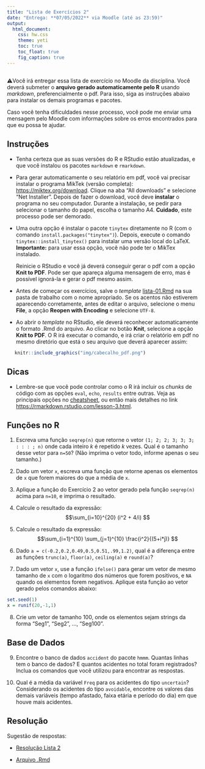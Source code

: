 ```yaml
---
title: "Lista de Exercícios 2"
date: "Entrega: **07/05/2022** via Moodle (até as 23:59)"
output: 
  html_document: 
    css: hw.css
    theme: yeti
    toc: true
    toc_float: true
    fig_caption: true
---
```


## 

<!--Você irá entregar essa lista de exercício no Moodle da disciplina. Você deverá submeter o **arquivo pdf gerado automaticamente pelo R** usando *markdown*. Não serão aceitos arquivos em outro formato!-->

⚠️Você irá entregar essa lista de exercício no Moodle da disciplina. Você deverá submeter o **arquivo gerado automaticamente pelo R** usando *markdown*, preferencialmente o pdf. Para isso, siga as instruções abaixo para instalar os demais programas e pacotes. 

Caso você tenha dificuldades nesse processo, você pode me enviar uma mensagem pelo Moodle com informações sobre os erros encontrados para que eu possa te ajudar.


## Instruções

- Tenha certeza que as suas versões do R e RStudio estão atualizadas, e que você instalou os pacotes `markdown` e `rmarkdown`.

- Para gerar automaticamente o seu relatório em pdf, você vai precisar instalar o programa MikTek (versão completa): <https://miktex.org/download>. Clique na aba "All downloads" e selecione "Net Installer". Depois de fazer o download, você deve **instalar** o programa no seu computador. Durante a instalação, se pedir para selecionar o tamanho do papel, escolha o tamanho A4. **Cuidado**, este processo pode ser demorado.

- Uma outra opção é instalar o pacote `tinytex` diretamente no R (com o comando `install.packages("tinytex")`). Depois, execute o comando `tinytex::install_tinytex()` para instalar uma versão local do LaTeX. **Importante:** para usar essa opção, você não pode ter o MikTex instalado.

  Reinicie o RStudio e você já deverá conseguir gerar o pdf com a opção **Knit to PDF**. Pode ser que apareça alguma mensagem de erro, mas é possível ignorá-la e gerar o pdf mesmo assim.

- Antes de começar os exercícios, salve o *template* [lista-01.Rmd](lista-01.Rmd) na sua pasta de trabalho com o nome apropriado. Se os acentos não estiverem aparecendo corretamente, antes de editar o arquivo, selecione o menu **File**, a opção **Reopen with Encoding** e selecione `UTF-8`.

- Ao abrir o *template* no RStudio, ele deverá reconhecer automaticamente o formato .Rmd do arquivo. Ao clicar no botão **Knit**, selecione a opção **Knit to PDF**. O R irá executar o comando, e irá criar o relatório em pdf no mesmo diretório que está o seu arquivo que deverá aparecer assim:

<div style= "float:center; position:relative; margin-left:20px">
```r
knitr::include_graphics("img/cabecalho_pdf.png")
```
</div>

<!-- - Só comece os exercícios se você conseguir gerar o pdf corretamente. Não serão aceitos arquivos que forem gerados em outros formatos (como word) e depois salvos em pdf. -->


## Dicas

- Lembre-se que você pode controlar como o R irá incluir os *chunks* de código com as opções `eval`, `echo`, `results` entre outras. Veja as principais opções no [cheatsheet](https://www.rstudio.com/wp-content/uploads/2015/02/rmarkdown-cheatsheet.pdf), ou então mais detalhes no link [https://rmarkdown.rstudio.com/lesson-3.html](https://rmarkdown.rstudio.com/lesson-3.html).


## Funções no R


1) Escreva uma função `seqrep(n)` que retorne o vetor `(1; 2; 2; 3; 3; 3; : : : ; n)` onde cada inteiro $k$ é repetido $k$ vezes. Qual é o tamanho desse vetor para `n=50`? (Não imprima o vetor todo, informe apenas o seu tamanho.)


2) Dado um vetor `x`, escreva uma função que retorne apenas os elementos de `x` que forem maiores do que a média de `x`.


3) Aplique a função do Exercício 2 ao vetor gerado pela função `seqrep(n)` acima para `n=10`, e imprima o resultado.


4) Calcule o resultado da expressão:
$$\sum_{i=10}^{20} (i^2 + 4/i) $$


5) Calcule o resultado da expressão:
$$\sum_{i=1}^{10} \sum_{j=1}^{10} \frac{i^2}{(5+i*j)} $$


6) Dado `a = c(-0.2,0.2,0.49,0.5,0.51,.99,1.2)`, qual é a diferença entre as funções `trunc(a)`, `floor(a)`, `ceiling(a)` e `round(a)`?


7) Dado um vetor `x`, use a função `ifelse()` para gerar um vetor de mesmo tamanho de `x` com o logaritmo dos números que forem positivos, e `NA` quando os elementos forem negativos. Aplique esta função ao vetor gerado pelos comandos abaixo:

```r
set.seed(1)
x = runif(20,-1,1)
```


8) Crie um vetor de tamanho 100, onde os elementos sejam strings da forma "Seg1", "Seg2", ..., "Seg100".


## Base de Dados


9) Encontre o banco de dados `accident` do pacote `hmmm`. Quantas linhas tem o banco de dados? E quantos acidentes no total foram registrados? Inclua os comandos que você utilizou para encontrar as respostas.


10) Qual é a média da variável `Freq` para os acidentes do tipo `uncertain`? Considerando os acidentes do tipo `avoidable`, encontre os valores das demais variáveis (tempo afastado, faixa etária e período do dia) em que houve mais acidentes.




## Resolução

Sugestão de respostas:

- [Resolução Lista 2](./resolucao/lista-02-resolucao.html)

- [Arquivo .Rmd](./resolucao/lista-02-resolucao.Rmd)

